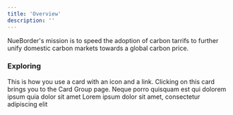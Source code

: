 ```yaml
---
title: 'Overview'
description: ''
---
```



NueBorder's mission is to speed the adoption of carbon tarrifs to further unify domestic carbon markets towards a global carbon price.


### Exploring

<Card title="Quick Start" icon="rocket" href="/introduction">
  This is how you use a card with an icon and a link. Clicking on this card
  brings you to the Card Group page.
</Card>



<CardGroup cols={2}>
  <Card title="Why" icon="earth-europe" href="/introduction/climate">
    Neque porro quisquam est qui dolorem ipsum quia dolor sit amet
  </Card>
  <Card title="API Reference" icon="code" href="/api-reference/introduction">
    Lorem ipsum dolor sit amet, consectetur adipiscing elit
  </Card>

</CardGroup>
